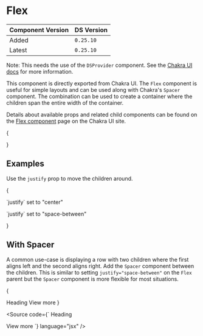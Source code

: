 

<Meta title="Components/Chakra Exports/Layout/Flex" />

# Flex

| Component Version | DS Version |
| ----------------- | ---------- |
| Added             | `0.25.10`  |
| Latest            | `0.25.10`  |

Note: This needs the use of the `DSProvider` component. See the
[Chakra UI docs](../?path=/docs/chakra-ui--docs#dsprovider) for more information.

This component is directly exported from Chakra UI. The `Flex` component is
useful for simple layouts and can be used along with Chakra's `Spacer` component.
The combination can be used to create a container where the children span the
entire width of the container.

Details about available props and related child components can be found on the
[Flex component](https://chakra-ui.com/docs/layout/flex) page on the Chakra UI site.

{

<Flex alignItems="baseline" mb="s">
  <Box w="20" h="20" bg="brand.primary" />
  <Box w="20" h="20" bg="brand.secondary" />
  <Box w="20" h="20" bg="brand.primary" />
  <Box w="20" h="20" bg="brand.secondary" />
  <Box w="20" h="20" bg="brand.primary" />
</Flex>
}

## Examples

Use the `justify` prop to move the children around.

{

<VStack align="stretch">
  <div>
    <p>`justify` set to "center"</p>
    <Flex alignItems="baseline" justify="center">
      <Box w="20" h="20" bg="brand.primary" />
      <Box w="20" h="20" bg="brand.secondary" />
      <Box w="20" h="20" bg="brand.primary" />
      <Box w="20" h="20" bg="brand.secondary" />
      <Box w="20" h="20" bg="brand.primary" />
    </Flex>
  </div>
  <div>
    <p>`justify` set to "space-between"</p>
    <Flex alignItems="baseline" justify="space-between">
      <Box w="20" h="20" bg="brand.primary" />
      <Box w="20" h="20" bg="brand.secondary" />
      <Box w="20" h="20" bg="brand.primary" />
      <Box w="20" h="20" bg="brand.secondary" />
      <Box w="20" h="20" bg="brand.primary" />
    </Flex>
  </div>
</VStack>
}

## With Spacer

A common use-case is displaying a row with two children where the first aligns
left and the second aligns right. Add the `Spacer` component between the children.
This is similar to setting `justify="space-between"` on the `Flex` parent but
the `Spacer` component is more flexible for most situations.

{

<Flex alignItems="baseline">
  <Heading id="row-heading" level="h3">
    Heading
  </Heading>
  <Spacer />
  <Link href="#viewmore" type="forwards">
    View more
  </Link>
</Flex>
}

<Source
  code={`
<Flex alignItems="baseline">
  <Heading id="row-heading" level="h3">
    Heading
  </Heading>
  <Spacer />
  <Link href="#viewmore" type="forwards">
    View more
  </Link>
</Flex>
`}
  language="jsx"
/>
